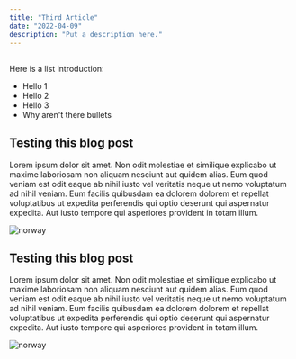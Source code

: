 ```yaml
---
title: "Third Article"
date: "2022-04-09"
description: "Put a description here."
---
```



<h2 id="introduction" style={{ scrollMarginTop: "120px", margin: 0 }}></h2>

Here is a list introduction:

- Hello 1
- Hello 2
- Hello 3
- Why aren't there bullets

## Testing this blog post

Lorem ipsum dolor sit amet. Non odit molestiae et similique explicabo ut maxime laboriosam non aliquam nesciunt aut quidem alias. Eum quod veniam est odit eaque ab nihil iusto vel veritatis neque ut nemo voluptatum ad nihil veniam. Eum facilis quibusdam ea dolorem dolorem et repellat voluptatibus ut expedita perferendis qui optio deserunt qui aspernatur expedita. Aut iusto tempore qui asperiores provident in totam illum.

![norway](/norway.jpg)

<MDXButtonTest />

## Testing this blog post

Lorem ipsum dolor sit amet. Non odit molestiae et similique explicabo ut maxime laboriosam non aliquam nesciunt aut quidem alias. Eum quod veniam est odit eaque ab nihil iusto vel veritatis neque ut nemo voluptatum ad nihil veniam. Eum facilis quibusdam ea dolorem dolorem et repellat voluptatibus ut expedita perferendis qui optio deserunt qui aspernatur expedita. Aut iusto tempore qui asperiores provident in totam illum.

![norway](/norway.jpg)
